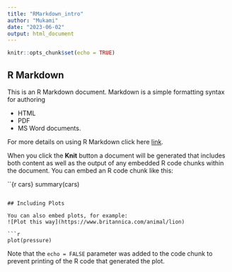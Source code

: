 ```yaml
---
title: "RMarkdown_intro"
author: "Mukami"
date: "2023-06-02"
output: html_document
---
```


```r
knitr::opts_chunk$set(echo = TRUE)
```

## R Markdown

This is an R Markdown document. Markdown is a simple formatting syntax for authoring 

* HTML
* PDF
* MS Word documents. 

For more details on using R Markdown click here [link](http://rmarkdown.rstudio.com).

When you click the **Knit** button a document will be generated that includes both content as well as the output of any embedded R code chunks within the document. You can embed an R code chunk like this:

``{r cars}
summary(cars)
```

## Including Plots

You can also embed plots, for example:
![Plot this way](https://www.britannica.com/animal/lion)

```r
plot(pressure)
```

Note that the `echo = FALSE` parameter was added to the code chunk to prevent printing of the R code that generated the plot.
